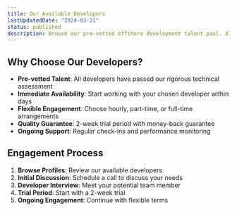 ```yaml
---
title: Our Available Developers
lastUpdatedDate: "2024-03-21"
status: published
description: Browse our pre-vetted offshore development talent pool. All developers have been thoroughly assessed for technical skills and communication abilities.
---
```


## Why Choose Our Developers?

- **Pre-vetted Talent**: All developers have passed our rigorous technical assessment
- **Immediate Availability**: Start working with your chosen developer within days
- **Flexible Engagement**: Choose hourly, part-time, or full-time arrangements
- **Quality Guarantee**: 2-week trial period with money-back guarantee
- **Ongoing Support**: Regular check-ins and performance monitoring

## Engagement Process

1. **Browse Profiles**: Review our available developers
2. **Initial Discussion**: Schedule a call to discuss your needs
3. **Developer Interview**: Meet your potential team member
4. **Trial Period**: Start with a 2-week trial
5. **Ongoing Engagement**: Continue with flexible terms

<CallToAction
  title="Ready to Build Your Team?"
  description="Schedule a call to discuss your development needs and meet our available developers."
  buttonText="Schedule Consultation"
  buttonLink="mailto:john@offshorecoding.com"
/>
